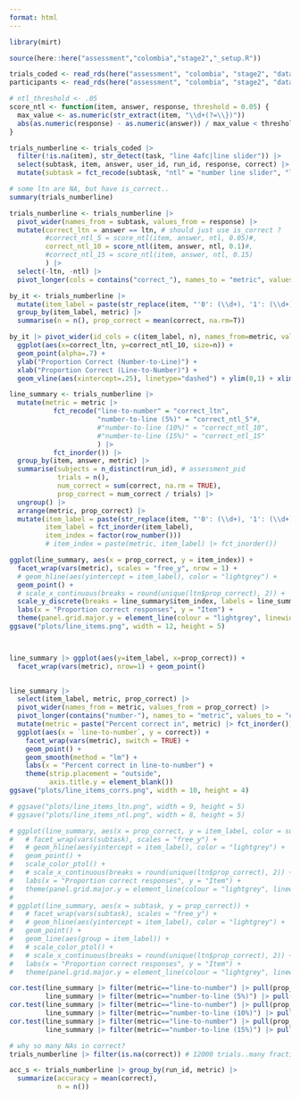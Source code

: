 ```yaml
---
format: html
---
```


```r
library(mirt)

source(here::here("assessment","colombia","stage2","_setup.R"))

trials_coded <- read_rds(here("assessment", "colombia", "stage2", "data_processed", "trials_coded.rds"))
participants <- read_rds(here("assessment", "colombia", "stage2", "data_processed", "participants.rds"))
```

```r
# ntl_threshold <- .05
score_ntl <- function(item, answer, response, threshold = 0.05) {
  max_value <- as.numeric(str_extract(item, "\\d+(?=\\})"))
  abs(as.numeric(response) - as.numeric(answer)) / max_value < threshold
}

trials_numberline <- trials_coded |>
  filter(!is.na(item), str_detect(task, "line 4afc|line slider")) |>
  select(subtask, item, answer, user_id, run_id, response, correct) |> # assessment_pid had some NAs
  mutate(subtask = fct_recode(subtask, "ntl" = "number line slider", "ltn" = "number line 4afc")) 

# some ltn are NA, but have is_correct..
summary(trials_numberline)

trials_numberline <- trials_numberline |>
  pivot_wider(names_from = subtask, values_from = response) |>
  mutate(correct_ltn = answer == ltn, # should just use is_correct ?
         #correct_ntl_5 = score_ntl(item, answer, ntl, 0.05)#,
         correct_ntl_10 = score_ntl(item, answer, ntl, 0.1)#,
         #correct_ntl_15 = score_ntl(item, answer, ntl, 0.15)
         ) |>
  select(-ltn, -ntl) |>
  pivot_longer(cols = contains("correct_"), names_to = "metric", values_to = "is_correct")
```

```r
by_it <- trials_numberline |>
  mutate(item_label = paste(str_replace(item, "'0': (\\d+), '1': (\\d+)", "\\1-\\2"), answer)) |>
  group_by(item_label, metric) |>
  summarise(n = n(), prop_correct = mean(correct, na.rm=T))

by_it |> pivot_wider(id_cols = c(item_label, n), names_from=metric, values_from=prop_correct) |>
  ggplot(aes(x=correct_ltn, y=correct_ntl_10, size=n)) +
  geom_point(alpha=.7) + 
  ylab("Proportion Correct (Number-to-Line)") +
  xlab("Proportion Correct (Line-to-Number)") + 
  geom_vline(aes(xintercept=.25), linetype="dashed") + ylim(0,1) + xlim(0,1)

```


```r
line_summary <- trials_numberline |>
  mutate(metric = metric |>
           fct_recode("line-to-number" = "correct_ltn",
                      "number-to-line (5%)" = "correct_ntl_5"#,
                      #"number-to-line (10%)" = "correct_ntl_10",
                      #"number-to-line (15%)" = "correct_ntl_15"
                      ) |>
           fct_inorder()) |>
  group_by(item, answer, metric) |>
  summarise(subjects = n_distinct(run_id), # assessment_pid
            trials = n(),
            num_correct = sum(correct, na.rm = TRUE),
            prop_correct = num_correct / trials) |>
  ungroup() |>
  arrange(metric, prop_correct) |>
  mutate(item_label = paste(str_replace(item, "'0': (\\d+), '1': (\\d+)", "\\1-\\2"), answer),
         item_label = fct_inorder(item_label),
         item_index = factor(row_number()))
         # item_index = paste(metric, item_label) |> fct_inorder())

ggplot(line_summary, aes(x = prop_correct, y = item_index)) +
  facet_wrap(vars(metric), scales = "free_y", nrow = 1) +
  # geom_hline(aes(yintercept = item_label), color = "lightgrey") +
  geom_point() +
  # scale_x_continuous(breaks = round(unique(ltn$prop_correct), 2)) +
  scale_y_discrete(breaks = line_summary$item_index, labels = line_summary$item_label) +
  labs(x = "Proportion correct responses", y = "Item") +
  theme(panel.grid.major.y = element_line(colour = "lightgrey", linewidth = 0.2))
ggsave("plots/line_items.png", width = 12, height = 5)



line_summary |> ggplot(aes(y=item_label, x=prop_correct)) +
  facet_wrap(vars(metric), nrow=1) + geom_point()
  

line_summary |>
  select(item_label, metric, prop_correct) |>
  pivot_wider(names_from = metric, values_from = prop_correct) |>
  pivot_longer(contains("number-"), names_to = "metric", values_to = "correct") |>
  mutate(metric = paste("Percent correct in", metric) |> fct_inorder()) |>
  ggplot(aes(x = `line-to-number`, y = correct)) +
    facet_wrap(vars(metric), switch = TRUE) +
    geom_point() +
    geom_smooth(method = "lm") +
    labs(x = "Percent correct in line-to-number") +
    theme(strip.placement = "outside",
          axis.title.y = element_blank())
ggsave("plots/line_items_corrs.png", width = 10, height = 4)

# ggsave("plots/line_items_ltn.png", width = 9, height = 5)
# ggsave("plots/line_items_ntl.png", width = 8, height = 5)

# ggplot(line_summary, aes(x = prop_correct, y = item_label, color = subtask)) +
#   # facet_wrap(vars(subtask), scales = "free_y") +
#   # geom_hline(aes(yintercept = item_label), color = "lightgrey") +
#   geom_point() +
#   scale_color_ptol() +
#   # scale_x_continuous(breaks = round(unique(ltn$prop_correct), 2)) +
#   labs(x = "Proportion correct responses", y = "Item") +
#   theme(panel.grid.major.y = element_line(colour = "lightgrey", linewidth = 0.2))
# 
# ggplot(line_summary, aes(x = subtask, y = prop_correct)) +
#   # facet_wrap(vars(subtask), scales = "free_y") +
#   # geom_hline(aes(yintercept = item_label), color = "lightgrey") +
#   geom_point() +
#   geom_line(aes(group = item_label)) +
#   # scale_color_ptol() +
#   # scale_x_continuous(breaks = round(unique(ltn$prop_correct), 2)) +
#   labs(x = "Proportion correct responses", y = "Item") +
#   theme(panel.grid.major.y = element_line(colour = "lightgrey", linewidth = 0.2))
```


```r
cor.test(line_summary |> filter(metric=="line-to-number") |> pull(prop_correct),
         line_summary |> filter(metric=="number-to-line (5%)") |> pull(prop_correct)) # .95
cor.test(line_summary |> filter(metric=="line-to-number") |> pull(prop_correct),
         line_summary |> filter(metric=="number-to-line (10%)") |> pull(prop_correct)) # .89
cor.test(line_summary |> filter(metric=="line-to-number") |> pull(prop_correct),
         line_summary |> filter(metric=="number-to-line (15%)") |> pull(prop_correct)) # .83

# why so many NAs in correct?
trials_numberline |> filter(is.na(correct)) # 12000 trials..many fraction answer, but not all

acc_s <- trials_numberline |> group_by(run_id, metric) |>
  summarize(accuracy = mean(correct),
            n = n())
```

